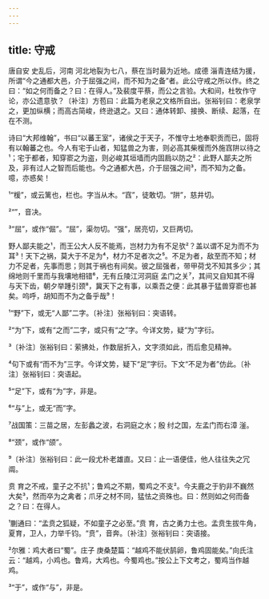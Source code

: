 ```yaml
---
---
---
```

title: 守戒
---







唐自安 史乱后，河南 河北地裂为七八，蔡在当时最为近地。成德 淄青连结为援，所谓“今之通都大邑，介于屈强之间，而不知为之备”者。此公守戒之所以作。终之曰：“如之何而备之？曰：在得人。”及裴度平蔡，而公之言验。大和间，杜牧作守论，亦公遗意欤？〔补注〕方苞曰：此篇为老泉之文格所自出。张裕钊曰：老泉学之，更加纵横；而高古简峻，终逊退之。又曰：通体转卸、接换、断续、起落，在在不测。

诗曰“大邦维翰”，书曰“以蕃王室”，诸侯之于天子，不惟守土地奉职贡而已，固将有以翰蕃之也。今人有宅于山者，知猛兽之为害，则必高其柴楥而外施窞阱以待之¹；宅于都者，知穿窬之为盗，则必峻其垣墙而内固扃以防之²：此野人鄙夫之所及，非有过人之智而后能也。今之通都大邑，介于屈强之间³，而不知为之备。噫，亦惑矣！

¹“楥”，或云篱也，栏也。字当从木。“窞”，徒敢切。“阱”，慈井切。

²“”，音决。

³“屈”，或作“倔”。“屈”，渠勿切。“强”，居亮切，又巨两切。

野人鄙夫能之¹，而王公大人反不能焉，岂材力为有不足欤²？盖以谓不足为而不为耳³！天下之祸，莫大于不足为⁴，材力不足者次之⁵。不足为者，敌至而不知；材力不足者，先事而思；则其于祸也有间矣。彼之屈强者，带甲荷戈不知其多少；其绵地则千里而与我壤地相错⁶，无有丘陵江河洞庭 孟门之关⁷，其间又自知其不得与天下齿，朝夕举踵引颈⁸，冀天下之有事，以乘吾之便：此其暴于猛兽穿窬也甚矣。呜呼，胡知而不为之备乎哉⁹！

¹“野”下，或无“人鄙”二字。〔补注〕张裕钊曰：突语转。

²“为”下，或有“之而”二字，或只有“之”字。今详文势，疑“为”字衍。

³〔补注〕张裕钊曰：萦拂处，作数层折入，文字须如此，而后愈见精神。

⁴句下或有“而不为”三字。今详文势，疑下“足”字衍。下文“不足为者”仿此。〔补注〕张裕钊曰：突语起。

⁵“足”下，或有“为”字，非是。

⁶“与”上，或无“而”字。

⁷战国策：三苗之居，左彭蠡之波，右洞庭之水；殷 纣之国，左孟门而右漳 滏。

⁸“颈”，或作“颌”。

⁹〔补注〕张裕钊曰：此一段尤朴老雄直。又曰：止一语便佳，他人往往失之冗阘。

贲 育之不戒，童子之不抗¹；鲁鸡之不期，蜀鸡之不支²。今夫鹿之于豹非不巍然大矣³，然而卒为之禽者；爪牙之材不同，猛怯之资殊也。曰：然则如之何而备之？曰：在得人。

¹蒯通曰：“孟贲之狐疑，不如童子之必至。”贲 育，古之勇力士也。孟贲生拔牛角，夏育，卫人，力举千钧。“贲”，音奔。〔补注〕张裕钊曰：突语接。

²尔雅：鸡大者曰“蜀”。庄子 庚桑楚篇：“越鸡不能伏鹄卵，鲁鸡固能矣。”向氏注云：“越鸡，小鸡也。鲁鸡，大鸡也。今蜀鸡也。”按公上下文考之，蜀鸡当作越鸡。

³“于”，或作“与”，非是。